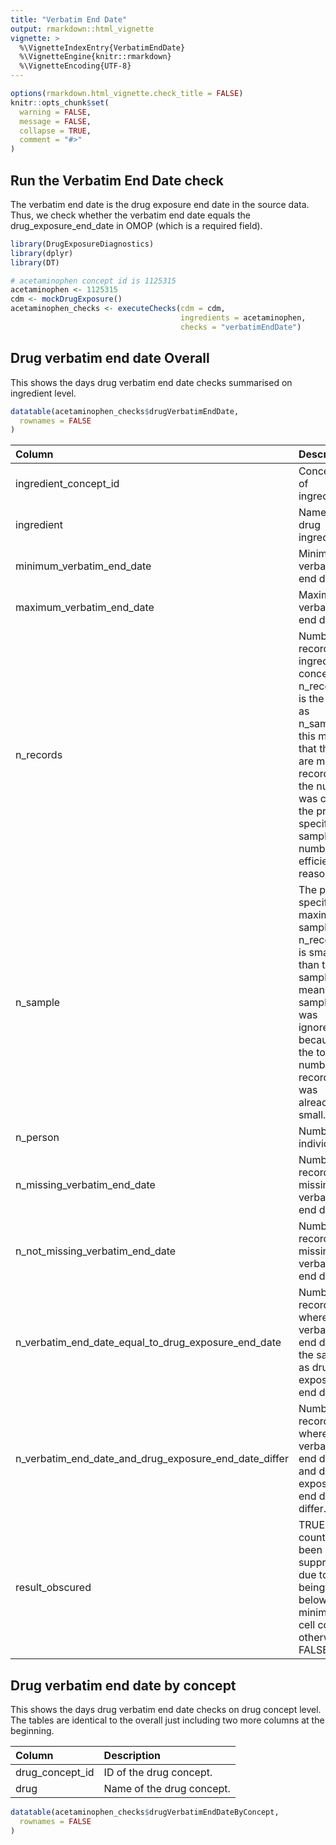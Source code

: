 ```yaml
---
title: "Verbatim End Date"
output: rmarkdown::html_vignette
vignette: >
  %\VignetteIndexEntry{VerbatimEndDate}
  %\VignetteEngine{knitr::rmarkdown}
  %\VignetteEncoding{UTF-8}
---
```


```r
options(rmarkdown.html_vignette.check_title = FALSE)
knitr::opts_chunk$set(
  warning = FALSE,
  message = FALSE,
  collapse = TRUE,
  comment = "#>"
)
```

## Run the Verbatim End Date check
The verbatim end date is the drug exposure end date in the source data. Thus, we check whether the verbatim end date equals the drug_exposure_end_date in OMOP (which is a required field).

```r
library(DrugExposureDiagnostics)
library(dplyr)
library(DT)

# acetaminophen concept id is 1125315
acetaminophen <- 1125315
cdm <- mockDrugExposure()
acetaminophen_checks <- executeChecks(cdm = cdm, 
                                      ingredients = acetaminophen, 
                                      checks = "verbatimEndDate")
```

## Drug verbatim end date Overall
This shows the days drug verbatim end date checks summarised on ingredient level.

```r
datatable(acetaminophen_checks$drugVerbatimEndDate,
  rownames = FALSE
)
```

| Column  | Description |
:------------- | :------------- |
ingredient_concept_id | Concept ID of ingredient. |
ingredient  | Name of drug ingredient. |
minimum_verbatim_end_date  | Minimum verbatim end date. |  
maximum_verbatim_end_date  | Maximum verbatim end date. |   
n_records | Number of records for ingredient concept. If n_records is the same as n_sample this means that there are more records but the number was cut at the pre-specified sample number for efficiency reasons. |
n_sample | The pre-specified maximum sample. If n_records is smaller than the sample it means that sampling was ignored because the total number of records was already too small. |
n_person | Number of individuals. |
n_missing_verbatim_end_date  | Number of records missing verbatim end date. |  
n_not_missing_verbatim_end_date  | Number of records not missing verbatim end date. |     
n_verbatim_end_date_equal_to_drug_exposure_end_date  | Number of records where verbatim end date is the same as drug exposure end date. |     
n_verbatim_end_date_and_drug_exposure_end_date_differ  | Number of records where verbatim end date and drug exposure end date differ. |   
result_obscured | TRUE if count has been suppressed due to being below the minimum cell count, otherwise FALSE. |

## Drug verbatim end date by concept
This shows the days drug verbatim end date checks on drug concept level. The tables are identical to the overall just including two more columns at the beginning. \


| Column  | Description |
:------------- | :------------- |
drug_concept_id  | ID of the drug concept. |
drug  | Name of the drug concept. |

```r
datatable(acetaminophen_checks$drugVerbatimEndDateByConcept,
  rownames = FALSE
)
```

